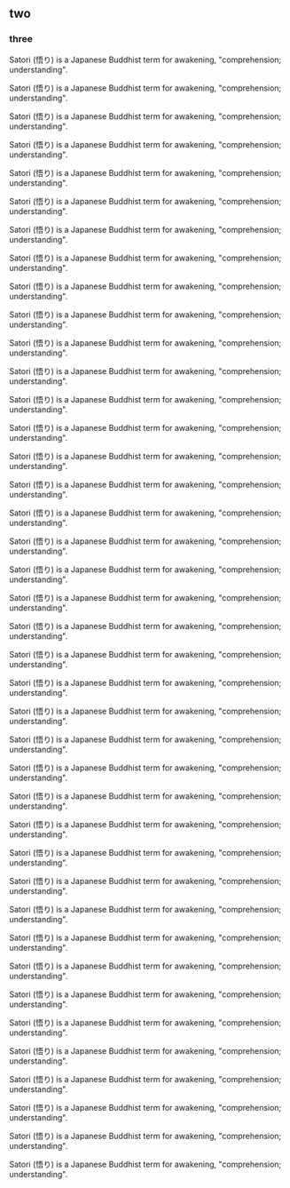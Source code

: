 
## two

### three

Satori (悟り) is a Japanese Buddhist term for awakening, "comprehension; understanding".

Satori (悟り) is a Japanese Buddhist term for awakening, "comprehension; understanding".


Satori (悟り) is a Japanese Buddhist term for awakening, "comprehension; understanding".


Satori (悟り) is a Japanese Buddhist term for awakening, "comprehension; understanding".


Satori (悟り) is a Japanese Buddhist term for awakening, "comprehension; understanding".


Satori (悟り) is a Japanese Buddhist term for awakening, "comprehension; understanding".


Satori (悟り) is a Japanese Buddhist term for awakening, "comprehension; understanding".


Satori (悟り) is a Japanese Buddhist term for awakening, "comprehension; understanding".


Satori (悟り) is a Japanese Buddhist term for awakening, "comprehension; understanding".


Satori (悟り) is a Japanese Buddhist term for awakening, "comprehension; understanding".


Satori (悟り) is a Japanese Buddhist term for awakening, "comprehension; understanding".


Satori (悟り) is a Japanese Buddhist term for awakening, "comprehension; understanding".


Satori (悟り) is a Japanese Buddhist term for awakening, "comprehension; understanding".


Satori (悟り) is a Japanese Buddhist term for awakening, "comprehension; understanding".


Satori (悟り) is a Japanese Buddhist term for awakening, "comprehension; understanding".


Satori (悟り) is a Japanese Buddhist term for awakening, "comprehension; understanding".


Satori (悟り) is a Japanese Buddhist term for awakening, "comprehension; understanding".


Satori (悟り) is a Japanese Buddhist term for awakening, "comprehension; understanding".


Satori (悟り) is a Japanese Buddhist term for awakening, "comprehension; understanding".


Satori (悟り) is a Japanese Buddhist term for awakening, "comprehension; understanding".


Satori (悟り) is a Japanese Buddhist term for awakening, "comprehension; understanding".


Satori (悟り) is a Japanese Buddhist term for awakening, "comprehension; understanding".


Satori (悟り) is a Japanese Buddhist term for awakening, "comprehension; understanding".


Satori (悟り) is a Japanese Buddhist term for awakening, "comprehension; understanding".


Satori (悟り) is a Japanese Buddhist term for awakening, "comprehension; understanding".


Satori (悟り) is a Japanese Buddhist term for awakening, "comprehension; understanding".


Satori (悟り) is a Japanese Buddhist term for awakening, "comprehension; understanding".


Satori (悟り) is a Japanese Buddhist term for awakening, "comprehension; understanding".


Satori (悟り) is a Japanese Buddhist term for awakening, "comprehension; understanding".


Satori (悟り) is a Japanese Buddhist term for awakening, "comprehension; understanding".


Satori (悟り) is a Japanese Buddhist term for awakening, "comprehension; understanding".


Satori (悟り) is a Japanese Buddhist term for awakening, "comprehension; understanding".


Satori (悟り) is a Japanese Buddhist term for awakening, "comprehension; understanding".


Satori (悟り) is a Japanese Buddhist term for awakening, "comprehension; understanding".


Satori (悟り) is a Japanese Buddhist term for awakening, "comprehension; understanding".


Satori (悟り) is a Japanese Buddhist term for awakening, "comprehension; understanding".


Satori (悟り) is a Japanese Buddhist term for awakening, "comprehension; understanding".


Satori (悟り) is a Japanese Buddhist term for awakening, "comprehension; understanding".


Satori (悟り) is a Japanese Buddhist term for awakening, "comprehension; understanding".


Satori (悟り) is a Japanese Buddhist term for awakening, "comprehension; understanding".



